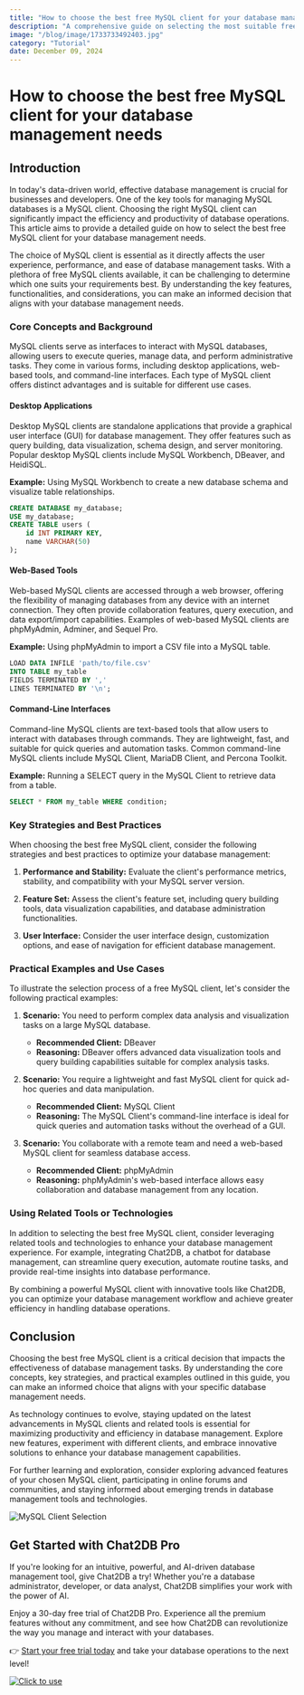 ```yaml
---
title: "How to choose the best free MySQL client for your database management needs"
description: "A comprehensive guide on selecting the most suitable free MySQL client for efficient database management."
image: "/blog/image/1733733492403.jpg"
category: "Tutorial"
date: December 09, 2024
---
```


# How to choose the best free MySQL client for your database management needs

## Introduction

In today's data-driven world, effective database management is crucial for businesses and developers. One of the key tools for managing MySQL databases is a MySQL client. Choosing the right MySQL client can significantly impact the efficiency and productivity of database operations. This article aims to provide a detailed guide on how to select the best free MySQL client for your database management needs.

The choice of MySQL client is essential as it directly affects the user experience, performance, and ease of database management tasks. With a plethora of free MySQL clients available, it can be challenging to determine which one suits your requirements best. By understanding the key features, functionalities, and considerations, you can make an informed decision that aligns with your database management needs.

### Core Concepts and Background

MySQL clients serve as interfaces to interact with MySQL databases, allowing users to execute queries, manage data, and perform administrative tasks. They come in various forms, including desktop applications, web-based tools, and command-line interfaces. Each type of MySQL client offers distinct advantages and is suitable for different use cases.

#### Desktop Applications

Desktop MySQL clients are standalone applications that provide a graphical user interface (GUI) for database management. They offer features such as query building, data visualization, schema design, and server monitoring. Popular desktop MySQL clients include MySQL Workbench, DBeaver, and HeidiSQL.

**Example:** Using MySQL Workbench to create a new database schema and visualize table relationships.

```sql
CREATE DATABASE my_database;
USE my_database;
CREATE TABLE users (
    id INT PRIMARY KEY,
    name VARCHAR(50)
);
```

#### Web-Based Tools

Web-based MySQL clients are accessed through a web browser, offering the flexibility of managing databases from any device with an internet connection. They often provide collaboration features, query execution, and data export/import capabilities. Examples of web-based MySQL clients are phpMyAdmin, Adminer, and Sequel Pro.

**Example:** Using phpMyAdmin to import a CSV file into a MySQL table.

```sql
LOAD DATA INFILE 'path/to/file.csv'
INTO TABLE my_table
FIELDS TERMINATED BY ','
LINES TERMINATED BY '\n';
```

#### Command-Line Interfaces

Command-line MySQL clients are text-based tools that allow users to interact with databases through commands. They are lightweight, fast, and suitable for quick queries and automation tasks. Common command-line MySQL clients include MySQL Client, MariaDB Client, and Percona Toolkit.

**Example:** Running a SELECT query in the MySQL Client to retrieve data from a table.

```sql
SELECT * FROM my_table WHERE condition;
```

### Key Strategies and Best Practices

When choosing the best free MySQL client, consider the following strategies and best practices to optimize your database management:

1. **Performance and Stability:** Evaluate the client's performance metrics, stability, and compatibility with your MySQL server version.

2. **Feature Set:** Assess the client's feature set, including query building tools, data visualization capabilities, and database administration functionalities.

3. **User Interface:** Consider the user interface design, customization options, and ease of navigation for efficient database management.

### Practical Examples and Use Cases

To illustrate the selection process of a free MySQL client, let's consider the following practical examples:

1. **Scenario:** You need to perform complex data analysis and visualization tasks on a large MySQL database.
   - **Recommended Client:** DBeaver
   - **Reasoning:** DBeaver offers advanced data visualization tools and query building capabilities suitable for complex analysis tasks.

2. **Scenario:** You require a lightweight and fast MySQL client for quick ad-hoc queries and data manipulation.
   - **Recommended Client:** MySQL Client
   - **Reasoning:** The MySQL Client's command-line interface is ideal for quick queries and automation tasks without the overhead of a GUI.

3. **Scenario:** You collaborate with a remote team and need a web-based MySQL client for seamless database access.
   - **Recommended Client:** phpMyAdmin
   - **Reasoning:** phpMyAdmin's web-based interface allows easy collaboration and database management from any location.

### Using Related Tools or Technologies

In addition to selecting the best free MySQL client, consider leveraging related tools and technologies to enhance your database management experience. For example, integrating Chat2DB, a chatbot for database management, can streamline query execution, automate routine tasks, and provide real-time insights into database performance.

By combining a powerful MySQL client with innovative tools like Chat2DB, you can optimize your database management workflow and achieve greater efficiency in handling database operations.

## Conclusion

Choosing the best free MySQL client is a critical decision that impacts the effectiveness of database management tasks. By understanding the core concepts, key strategies, and practical examples outlined in this guide, you can make an informed choice that aligns with your specific database management needs.

As technology continues to evolve, staying updated on the latest advancements in MySQL clients and related tools is essential for maximizing productivity and efficiency in database management. Explore new features, experiment with different clients, and embrace innovative solutions to enhance your database management capabilities.

For further learning and exploration, consider exploring advanced features of your chosen MySQL client, participating in online forums and communities, and staying informed about emerging trends in database management tools and technologies.

![MySQL Client Selection](https://example.com/mysql-client-selection.jpg)

## Get Started with Chat2DB Pro

If you're looking for an intuitive, powerful, and AI-driven database management tool, give Chat2DB a try! Whether you're a database administrator, developer, or data analyst, Chat2DB simplifies your work with the power of AI.

Enjoy a 30-day free trial of Chat2DB Pro. Experience all the premium features without any commitment, and see how Chat2DB can revolutionize the way you manage and interact with your databases.

👉 [Start your free trial today](https://chat2db.ai/pricing) and take your database operations to the next level!


[![Click to use](/image/blog/bg/chat2db.jpg)](https://chat2db.ai/)

